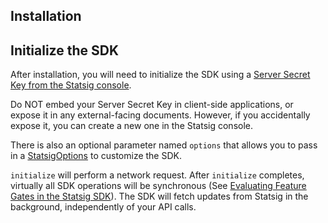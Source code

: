 ## Installation

<Snippet file="server-core/node/_install.mdx" />


## Initialize the SDK

After installation, you will need to initialize the SDK using a [Server Secret Key from the Statsig console](https://console.statsig.com/api_keys).

<Info>
Do NOT embed your Server Secret Key in client-side applications, or expose it in any external-facing documents. However, if you accidentally expose it, you can create a new one in the Statsig console.
</Info>

There is also an optional parameter named `options` that allows you to pass in a [StatsigOptions](#statsig-options) to customize the SDK.

<Snippet file="server-core/node/_initialize.mdx" />

`initialize` will perform a network request. After `initialize` completes, virtually all SDK operations will be synchronous (See [Evaluating Feature Gates in the Statsig SDK](https://blog.statsig.com/evaluating-feature-gates-in-the-statsig-sdk-a6f8881a1ad8)). The SDK will fetch updates from Statsig in the background, independently of your API calls.